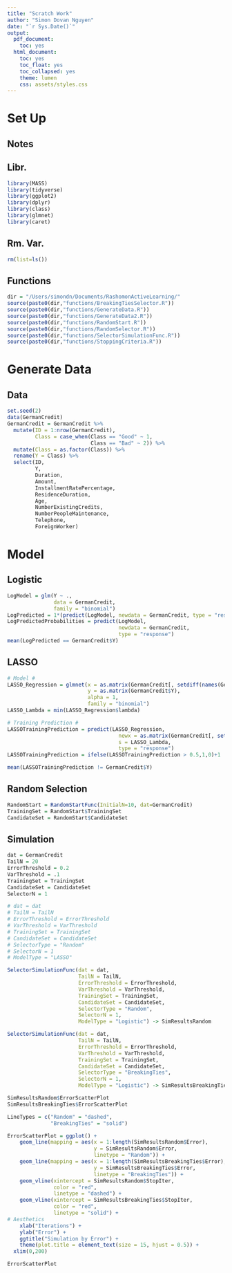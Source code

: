 ```yaml
---
title: "Scratch Work"
author: "Simon Dovan Nguyen"
date: "`r Sys.Date()`"
output:
  pdf_document:
    toc: yes
  html_document:
    toc: yes
    toc_float: yes
    toc_collapsed: yes
    theme: lumen
    css: assets/styles.css
---
```


# Set Up

## Notes

## Libr.

```r
library(MASS)
library(tidyverse)
library(ggplot2)
library(dplyr)
library(class)
library(glmnet)
library(caret)
```

## Rm. Var.

```r
rm(list=ls())
```

## Functions

```r
dir = "/Users/simondn/Documents/RashomonActiveLearning/"
source(paste0(dir,"functions/BreakingTiesSelector.R"))
source(paste0(dir,"functions/GenerateData.R"))
source(paste0(dir,"functions/GenerateData2.R"))
source(paste0(dir,"functions/RandomStart.R"))
source(paste0(dir,"functions/RandomSelector.R"))
source(paste0(dir,"functions/SelectorSimulationFunc.R"))
source(paste0(dir,"functions/StoppingCriteria.R"))
```

# Generate Data

## Data
```r
set.seed(2)
data(GermanCredit)
GermanCredit = GermanCredit %>% 
  mutate(ID = 1:nrow(GermanCredit),
         Class = case_when(Class == "Good" ~ 1,
                           Class == "Bad" ~ 2)) %>%
  mutate(Class = as.factor(Class)) %>%
  rename(Y = Class) %>%
  select(ID,
         Y,
         Duration,
         Amount,
         InstallmentRatePercentage,
         ResidenceDuration,
         Age,
         NumberExistingCredits,
         NumberPeopleMaintenance,
         Telephone,
         ForeignWorker)
```

# Model

## Logistic
```r
LogModel = glm(Y ~ ., 
               data = GermanCredit,
               family = "binomial")
LogPredicted = 1*(predict(LogModel, newdata = GermanCredit, type = "response")>0.5)
LogPredictedProbabilities = predict(LogModel,
                                    newdata = GermanCredit,
                                    type = "response")
mean(LogPredicted == GermanCredit$Y)
```


## LASSO

```r
# Model #
LASSO_Regression = glmnet(x = as.matrix(GermanCredit[, setdiff(names(GermanCredit), c("Y"))]),
                          y = as.matrix(GermanCredit$Y),
                          alpha = 1,
                          family = "binomial")
LASSO_Lambda = min(LASSO_Regression$lambda)

# Training Prediction #
LASSOTrainingPrediction = predict(LASSO_Regression,
                                    newx = as.matrix(GermanCredit[, setdiff(names(GermanCredit), c("Y"))]),
                                    s = LASSO_Lambda,
                                    type = "response")
LASSOTrainingPrediction = ifelse(LASSOTrainingPrediction > 0.5,1,0)+1

mean(LASSOTrainingPrediction != GermanCredit$Y)

```


## Random Selection

```r
RandomStart = RandomStartFunc(InitialN=10, dat=GermanCredit)
TrainingSet = RandomStart$TrainingSet
CandidateSet = RandomStart$CandidateSet
```

## Simulation

```r
dat = GermanCredit
TailN = 20
ErrorThreshold = 0.2
VarThreshold = .1
TrainingSet = TrainingSet
CandidateSet = CandidateSet
SelectorN = 1

# dat = dat
# TailN = TailN
# ErrorThreshold = ErrorThreshold
# VarThreshold = VarThreshold
# TrainingSet = TrainingSet
# CandidateSet = CandidateSet
# SelectorType = "Random"
# SelectorN = 1
# ModelType = "LASSO"
```



  
```r
SelectorSimulationFunc(dat = dat,
                       TailN = TailN,
                       ErrorThreshold = ErrorThreshold,
                       VarThreshold = VarThreshold,
                       TrainingSet = TrainingSet,
                       CandidateSet = CandidateSet,
                       SelectorType = "Random",
                       SelectorN = 1,
                       ModelType = "Logistic") -> SimResultsRandom

SelectorSimulationFunc(dat = dat,
                       TailN = TailN,
                       ErrorThreshold = ErrorThreshold,
                       VarThreshold = VarThreshold,
                       TrainingSet = TrainingSet,
                       CandidateSet = CandidateSet,
                       SelectorType = "BreakingTies",
                       SelectorN = 1,
                       ModelType = "Logistic") -> SimResultsBreakingTies
```

```r
SimResultsRandom$ErrorScatterPlot
SimResultsBreakingTies$ErrorScatterPlot
```
```r
LineTypes = c("Random" = "dashed",
              "BreakingTies" = "solid")

ErrorScatterPlot = ggplot() +
    geom_line(mapping = aes(x = 1:length(SimResultsRandom$Error), 
                            y = SimResultsRandom$Error,
                            linetype = "Random")) + 
    geom_line(mapping = aes(x = 1:length(SimResultsBreakingTies$Error), 
                            y = SimResultsBreakingTies$Error,
                            linetype = "BreakingTies")) + 
    geom_vline(xintercept = SimResultsRandom$StopIter, 
               color = "red",
               linetype = "dashed") + 
    geom_vline(xintercept = SimResultsBreakingTies$StopIter, 
               color = "red",
               linetype = "solid") +
# Aesthetics
    xlab("Iterations") +
    ylab("Error") +
    ggtitle("Simulation by Error") +
    theme(plot.title = element_text(size = 15, hjust = 0.5)) +
  xlim(0,200)

ErrorScatterPlot

```